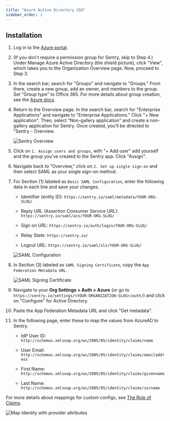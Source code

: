 ```yaml
---
title: "Azure Active Directory SSO"
sidebar_order: 1
---
```


## Installation

1. Log in to the [Azure portal](https://portal.azure.com/).

2. (If you don't require a permission group for Sentry, skip to Step 4.) Under Manage Azure Active Directory (the shield picture), click "View", which takes you to the Organization Overview page. Now, proceed to Step 3.

3. In the search bar, search for "Groups" and navigate to "Groups." From there, create a new group, add an owner, and members to the group. Set "Group type" to Office 365. For more details about group creation, see the [Azure docs](https://docs.microsoft.com/en-us/azure/active-directory/fundamentals/active-directory-groups-create-azure-portal).

4. Return to the Overview page. In the search bar, search for "Enterprise Applications" and navigate to "Enterprise Applications." Click "+ New application". Then, select "Non-gallery application" and create a non-gallery application for Sentry. Once created, you'll be directed to "Sentry - Overview.

   ![Sentry Overview](azure-sentry-overview.png)

5. Click on `1. Assign users and groups`, with "+ Add user" add yourself and the group you've created to the Sentry app. Click "Assign".

6. Navigate back to "Overview," click on `2. Set up single sign-on` and then select SAML as your single sign-on method.

7. For Section (1) labeled as `Basic SAML Configuration`, enter the following data in each line and save your changes.

   - Identifier (entity ID): `https://sentry.io/saml/metadata/YOUR-ORG-SLUG/`

   - Reply URL (Assertion Consumer Service URL): `https://sentry.io/saml/acs/YOUR-ORG-SLUG/`

   - Sign on URL: `https://sentry.io/auth/login/YOUR-ORG-SLUG/`

   - Relay State: `https://sentry.io/`

   - Logout URL: `https://sentry.io/saml/sls/YOUR-ORG-SLUG/`

   ![SAML Configuration](azure-basic-saml-configuration.png)

8. In Section (3) labeled as `SAML Signing Certificate`, copy the `App Federation Metadata URL`.

   ![SAML Signing Certificate](azure-saml-signing-certificate.png)

9. Navigate to your **Org Settings > Auth > Azure** (or go to `https://sentry.io/settings/<YOUR-ORGANIZATION-SLUG>/auth/`) and click on "Configure" for Active Directory.

10. Paste the App Federation Metadata URL and click "Get metadata".

11. In the following page, enter these to map the values from AzureAD to Sentry.

    - IdP User ID: `http://schemas.xmlsoap.org/ws/2005/05/identity/claims/name`

    - User Email: `http://schemas.xmlsoap.org/ws/2005/05/identity/claims/emailaddress`

    - First Name: `http://schemas.xmlsoap.org/ws/2005/05/identity/claims/givenname`

    - Last Name: `http://schemas.xmlsoap.org/ws/2005/05/identity/claims/surname`

For more details about mappings for custom configs, see [The Role of Claims](https://docs.microsoft.com/en-us/windows-server/identity/ad-fs/technical-reference/the-role-of-claims).

![Map Identity with provider attributes](azure-map-identity-provider-attributes.png)
